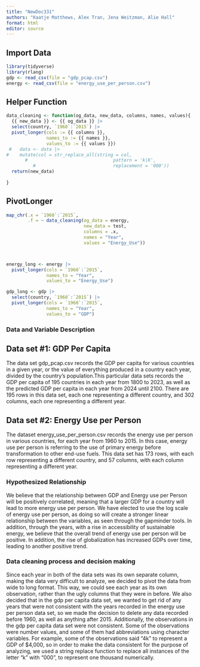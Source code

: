 ```yaml
---
title: "NewDoc331"
authors: "Kaatje Matthews, Alex Tran, Jena Weitzman, Alie Hall"
format: html
editor: source
---
```


## Import Data
```r
library(tidyverse)
library(rlang)
gdp <- read_csv(file = "gdp_pcap.csv")
energy <- read_csv(file = "energy_use_per_person.csv")
```

## Helper Function
```r
data_cleaning <- function(og_data, new_data, columns, names, values){
  {{ new_data }} <- {{ og_data }} |> 
  select(country, `1960`:`2015`) |>
  pivot_longer(cols := {{ columns }},
               names_to := {{ names }},
               values_to := {{ values }})
 #   data <- data |>
#    mutate(col = str_replace_all(string = col,
       #                                pattern = 'k|K',
          #                             replacement = '000'))
  return(new_data)
  
}
```


## PivotLonger
```r
map_chr(.x = `1960`:`2015`,
        .f = ~ data_cleaning(og_data = energy,
                             new_data = test,
                             columns = .x,
                             names = "Year",
                             values = "Energy_Use"))



energy_long <- energy |> 
  pivot_longer(cols = `1960`:`2015`,
               names_to = "Year",
               values_to = "Energy_Use")

gdp_long <- gdp |> 
  select(country, `1960`:`2015`) |> 
  pivot_longer(cols = `1960`:`2015`,
               names_to = "Year",
               values_to = "GDP")
```

### Data and Variable Description

## Data set #1: GDP Per Capita
The data set gdp_pcap.csv records the GDP per capita for various countries in a given year, or the value of everything produced in a country each year, divided by the country's population.This particular data sets records the GDP per capita of 195 countries in each year from 1800 to 2023, as well as the predicted GDP per capita in each year from 2024 until 2100. There are 195 rows in this data set, each one representing a different country, and 302 columns, each one representing a different year.

## Data set #2: Energy Use per Person
The dataset energy_use_per_person.csv records the energy use per person in various countries, for each year from 1960 to 2015. In this case, energy use per person is referring to the use of primary energy before transformation to other end-use fuels. This data set has 173 rows, with each row representing a different country, and 57 columns, with each column representing a different year.



### Hypothesized Relationship
We believe that the relationship between GDP and Energy use per Person will be positively correlated, meaning that a larger GDP for a country will lead to more energy use per person. We have elected to use the log scale of energy use per person, as doing so will create a stronger linear relationship between the variables, as seen through the gapminder tools.
In addition, through the years, with a rise in accessibility of sustainable energy, we believe that the overall trend of energy use per person will be positive. In addition, the rise of globalization has increased GDPs over time, leading to another positive trend.

### Data cleaning process and decision making
Since each year in both of the data sets was its own separate column, making the data very difficult to analyze, we decided to pivot the data from wide to long format. This way, we could see each year as its own observation, rather than the ugly columns that they were in before. We also decided that in the gdp per capita data set, we wanted to get rid of any years that were not consistent with the years recorded in the energy use per person data set, so we made the decision to delete any data recorded before 1960, as well as anything after 2015. Additionally, the observations in the gdp per capita data set were not consistent. Some of the observations were number values, and some of them had abbreviations using character variables. For example, some of the observations said “4k” to represent a GDP of $4,000, so in order to make the data consistent for the purpose of analyzing, we used a string replace function to replace all instances of the letter “k” with “000”, to represent one thousand numerically.
